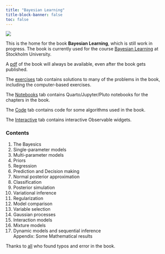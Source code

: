 ```yaml
---
title: "Bayesian Learning"
title-block-banner: false
toc: false
---
```


![](figs/linocutMixturePerson.png)

This is the home for the book **Bayesian Learning**, which is still work in progress. The book is currently used for the course [Bayesian Learning](https://github.com/mattiasvillani/BayesLearnCourse) at Stockholm University.

A [pdf](https://github.com/mattiasvillani/BayesianLearningBook/raw/main/pdf/BayesBook.pdf) of the book will always be available, even after the book gets published.

The [exercises](exercise_solutions) tab contains solutions to many of the problems in the book, including the computer-based exercises.

The [Notebooks](notebooks.qmd) tab contains Quarto/Jupyter/Pluto notebooks for the chapters in the book.

The [Code](code.qmd) tab contains code for some algorithms used in the book.

The [Interactive](interactive.qmd) tab contains interactive Observable widgets.

### Contents

1.  The Bayesics
2.  Single-parameter models
3.  Multi-parameter models
4.  Priors
5.  Regression
6.  Prediction and Decision making
7.  Normal posterior approximation
8.  Classification
9.  Posterior simulation
10. Variational inference
11. Regularization
12. Model comparison
13. Variable selection
14. Gaussian processes
15. Interaction models
16. Mixture models
17. Dynamic models and sequential inference\
    Appendix: Some Mathematical results

Thanks to [all](halloferrors.qmd) who found typos and error in the book.
